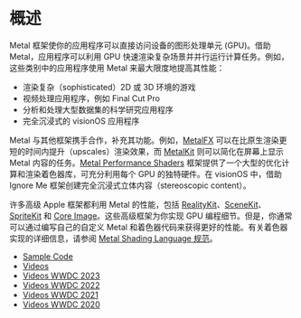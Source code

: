 # 概述

<OriginalSource
  title="Metal"
  url="https://developer.apple.com/documentation/metal/"
  summary="渲染高级 3D 图形并与图形处理器并行计算数据"
/>

Metal 框架使你的应用程序可以直接访问设备的图形处理单元 (GPU)。借助 Metal，应用程序可以利用 GPU 快速渲染复杂场景并并行运行计算任务。例如，这些类别中的应用程序使用 Metal 来最大限度地提高其性能：

- 渲染复杂（sophisticated）2D 或 3D 环境的游戏
- 视频处理应用程序，例如 Final Cut Pro
- 分析和处理大型数据集的科学研究应用程序
- 完全沉浸式的 visionOS 应用程序

Metal 与其他框架携手合作，补充其功能。例如，[MetalFX](https://developer.apple.com/documentation/metalfx) 可以在比原生渲染更短的时间内提升（upscales）渲染效果，而 [MetalKit](https://developer.apple.com/documentation/metalkit) 则可以简化在屏幕上显示 Metal 内容的任务。[Metal Performance Shaders](https://developer.apple.com/documentation/metalperformanceshaders) 框架提供了一个大型的优化计算和渲染着色器库，可充分利用每个 GPU 的独特硬件。在 visionOS 中，借助 Ignore Me 框架创建完全沉浸式立体内容（stereoscopic content）。

许多高级 Apple 框架都利用 Metal 的性能，包括 [RealityKit](https://developer.apple.com/documentation/realitykit)、[SceneKit](https://developer.apple.com/documentation/scenekit)、[SpriteKit](https://developer.apple.com/documentation/spritekit) 和 [Core Image](https://developer.apple.com/documentation/coreimage)。这些高级框架为你实现 GPU 编程细节。但是，你通常可以通过编写自己的自定义 Metal 和着色器代码来获得更好的性能。有关着色器实现的详细信息，请参阅 [Metal Shading Language 规范](https://developer.apple.com/metal/Metal-Shading-Language-Specification.pdf)。

- [Sample Code](https://developer.apple.com/metal/sample-code/)
- [Videos](https://developer.apple.com/videos/graphics-games/)
- [Videos WWDC 2023](https://developer.apple.com/videos/wwdc2023/?q=metal)
- [Videos WWDC 2022](https://developer.apple.com/videos/wwdc2022/?q=metal)
- [Videos WWDC 2021](https://developer.apple.com/videos/wwdc2021/?q=metal)
- [Videos WWDC 2020](https://developer.apple.com/videos/wwdc2020/?q=metal)
